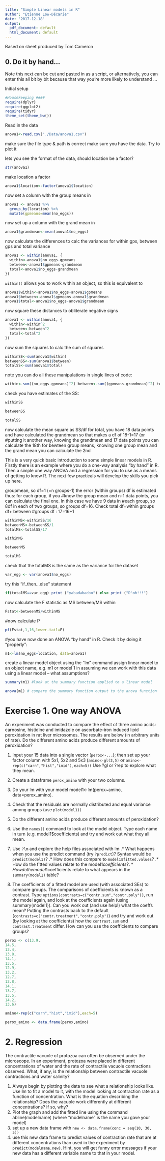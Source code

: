 ```yaml
---
title: "Simple Linear models in R"
author: "Etienne Low-Décarie"
date: '2017-12-18'
output:
  pdf_document: default
  html_document: default
---
```


Based on sheet produced by Tom Cameron

## 0. Do it by hand...
Note this next can be cut and pasted in as a script, or alternatively, you can enter this all bit by bit because that way you’re more likely to understand ...

Initial setup
```r
#Housekeeping ####
require(dplyr)
require(ggplot2)
require(tidyr)
theme_set(theme_bw())
```
Read in the data
```r
anova1<-read.csv("./Data/anova1.csv")
```
make sure the file type & path is correct
make sure you have the data. Try to plot it


lets you see the format of the data, should location be a factor?
```r
str(anova1)
```

make location a factor
```r
anova1$location<-factor(anova1$location)
```

now set a column with the group means in
```r
anova1 <- anova1 %>% 
  group_by(location) %>%
  mutate(gpmeans=mean(no_eggs))
```

now set up a column with the grand mean in
```r
anova1$grandmean<-mean(anova1$no_eggs)
```

now calculate the differences to calc the variances for within gps, between gps and total variance
```r
anova1 <- within(anova1, {
  within<-anova1$no_eggs-gpmeans
  between<-anova1$gpmeans-grandmean
  total<-anova1$no_eggs-grandmean
})
```

`within()` allows you to work within an object, so this is equivalent to
```r
anova1$within<-anova1$no_eggs-anova1$gpmeans
anova1$between<-anova1$gpmeans-anova1$grandmean
anova1$total<-anova1$no_eggs-anova1$grandmean
```


now square these distances to obliterate negative signs
```r
anova1 <- within(anova1, {
  within<-within^2
  between<-between^2
  total<-total^2
})
```

now sum the squares to calc the sum of squares
```r
withinSS<-sum(anova1$within)
betweenSS<-sum(anova1$between)
totalSS<-sum(anova1$total)
```

note you can do all these manipulations in single lines of code:
```r
within<-sum((no_eggs-gpmeans)^2) between<-sum((gpmeans-grandmean)^2) total<-sum((no_eggs-grandmean)^2)
```

check you have estimates of the SS:
```r
withinSS
```
```r
betweenSS
```
```r
totalSS
```

now calculate the mean square as SS/df
for total, you have 18 data points and have calculated the grandmean so that makes a df of 18-1=17 (or #putting it another way, knowing the grandmean and 17 data points you can calculate the 18th
for bewteen group means, knowing one group mean and the grand mean you can calculate the 2nd

 This is a very quick basic introduction to some simple linear models in R. Firstly there is an example where you do a one-way analysis "by hand" in R. Then a simple one way ANOVA and a regression for you to use as a means of getting to know R. The next few practicals will develop the skills you pick up here.

groupmean, so df=1 (=n groups-1) the error (within groups) df is estimated thus: for each group, if you #know the group mean and n-1 data points, you can calculate the final one. In this case we have 9 data in #each group, so 8df in each of two groups, so groups df=16. Check total df=within groups df+ between #groups df : 17=16+1

```r
withinMS<-withinSS/16
betweenMS<-betweenSS/1
totalMS<-totalSS/17
```

```r
withinMS
```
```r
betweenMS
```
```r
totalMS
```


check that the totalMS is the same as the variance for the dataset
```r
var_egg <- var(anova1$no_eggs)
```

try this "if..then...else" statement
```r
if(totalMS==var_egg) print ("yabadabadoo") else print ("D'oh!!!")
```

now calculate the F statistic as MS between/MS within
```r
Fstat<-betweenMS/withinMS
```

#now calculate P
```r
pf(Fstat,1,16,lower.tail=F)
```


#you have now done an ANOVA "by hand" in R. Check it by doing it "properly":
```r
m1<-lm(no_eggs~location, data=anova1)
```

create a linear model object using the "lm" command
assign linear model to an object name, e.g. m1 or model 1
in assuming we can work with this data using a linear model – what assumptions?

```r
summary(m1) #look at the summary function applied to a linear model 
```
```r
anova(m1) # compare the summary function output to the anova function
```

# Exercise 1. One way ANOVA
An experiment was conducted to compare the effect of three amino acids: carnosine, histidine and imidazole on ascorbate-iron induced lipid peroxidation in rat liver microsomes. The results are below (in arbitrary units of rate). Do the different amino acids produce different amounts of peroxidation?

1.  Input your 15 data into a single vector (`perox<-...`); then set up your factor column with 5x1, 5x2 and 5x3 (`amino<-gl(3,5)` or `amino<-rep(c("carn","hist","imid"),each=5))`  Use ?gl or ?rep to explore what they mean.
2. Create a dataframe `perox_amino` with your two columns.
3.  Do your lm with your model model1<-lm(perox~amino, data=perox_amino).
4.  Check that the residuals are normally distributed and equal variance among groups (use `plot(model1))`
5. Do the different amino acids produce different amounts of peroxidation?
6. Use the `names()` command to look at the model object. Type each name in turn (e.g. model1$coefficients) and try and work out what they all mean.
7. Use `?lm` and explore the help files associated with lm
.* What happens when you use the predict command (try `?predict`)? Syntax would be `predict(model1)`?
.* How does this compare to `model1$fitted.values`? 
.* How do the fitted values relate to the model1$coefficients? 
.* How do the model1$coefficients relate to what appears in the `summary(model1)` table?

8. The coefficients of a fitted model are used (with associated SEs) to compare groups. The comparisons of coefficients is known as a contrast. Type `options(contrasts=c("contr.sum","contr.poly"))`, run the model again, and look at the coefficients again (using summary(model1)). Can you work out (and use help!) what the coeffs mean? Putting the contrasts back to the default (`contrasts=c("contr.treatment","contr.poly")`) and try and work out (by looking at the coefficients) how the `contrast.sum` and `contrast.treatment` differ. How can you use the coefficients to compare groups?

```r
perox <- c(13.9,
14.5,
13.4,
13.8,
14.1,
13.5,
12.9,
13.2,
12.7,
12.8,
14.1,
13.7,
13.5,
14.2,
13.6)

amino<-rep(c("carn","hist","imid"),each=5)

perox_amino <- data.frame(perox,amino)
```

# 2. Regression
The contractile vacuole of protozoa can often be observed under the microscope. In an experiment, protozoa were placed in different concentrations of water and the rate of contractile vacuole contractions observed. What, if any, is the relationship between contractile vacuole contractions and water salinity?

1. Always begin by plotting the data to see what a relationship looks like. Use lm to fit a model to it, with the model looking at contraction rate as a function of concentration. What is the equation describing the relationship? Does the vacuole work differently at different concentrations? If so, why?
2. Plot the graph and add the fitted line using the command abline(modelname) (where "modelname" is the name you gave your model)
3. set up a new data frame with `new <- data.frame(conc = seq(10, 30, 5))`  
4. use this new data frame to predict values of contraction rate that are at different concentrations than
used in the experiment by `predict(modelname,new)`. Hint, you will get funny error messages if your new data has a different variable name to that in your model.
                      